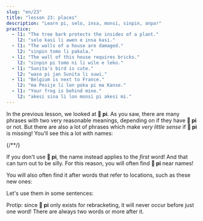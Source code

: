 ```yaml
---
slug: "en/23"
title: "lesson 23: places"
description: "Learn pi, selo, insa, monsi, sinpin, anpa!"
practice:
  - l1: "The tree bark protects the insides of a plant."
    l2: "selo kasi li awen e insa kasi."
  - l1: "The walls of a house are damaged."
    l2: "sinpin tomo li pakala."
  - l1: "The wall of this house requires bricks."
    l2: "sinpin pi tomo ni li wile e leko."
  - l1: "Sunita's bird is cute."
    l2: "waso pi jan Sunita li suwi."
  - l1: "Belgium is next to France."
    l2: "ma Pesije li lon poka pi ma Kanse."
  - l1: "Your frog is behind mine."
    l2: "akesi sina li lon monsi pi akesi mi."
---
```



In the previous lesson, we looked at **󱥍 pi**. As you saw, there are many phrases with two very reasonable meanings, depending on if they have **󱥍 pi** or not. But there are also a lot of phrases which make *very little sense* if  **󱥍 pi** is missing! You'll see this a lot with names:

<List>
  {/*<Word sl="pi" m="" />*/}
  <Sentence sl="soweli pi jan Ema" m="Emma's dog" />
  <Sentence sl="soweli jan Ema" m="A human-like dog named Emma (???)" />
  <Sentence sl="toki pi jan Mili" m="Millie's speech" />
  <Sentence sl="toki jan Mili" m="A human language named Millie (???)" />
</List>

If you don't use **󱥍 pi**, the name instead applies to the *first* word! And that can turn out to be silly. For this reason, you will often find **󱥍 pi** near names!

You will also often find it after words that refer to locations, such as these new ones:

<List>
  <Word sl="selo" m="skin, peel, shell, bark" />
  <Word sl="insa" m="the internal part, centre, middle" />
  <Word sl="monsi" m="back, rear" />
  <Word sl="sinpin" m="face, front, wall" />
  <Word sl="anpa" m="bottom; to defeat" />
</List>

Let's use them in some sentences:

<List>
  <Sentence sl="selo kasi li kiwen." m="The bark of a tree is hard and wooden." />
  <Sentence sl="selo pi kasi ni li pakala." m="The bark of this tree is damaged." />
  <Sentence sl="soweli li lon insa tomo." m="The cat is inside the house." />
  <Sentence sl="o tawa insa pi tomo mi!" m="Go inside my house!" />
  <Sentence sl="sinpin pi jan Ali li pona." m="Ali's face is nice." />
  <Sentence sl="mani li lon anpa pi telo suli." m="The treasure is on the ocean floor." />
</List>

Protip: since **󱥍 pi** only exists for rebracketing, it will never occur before just one word! There are always two words or more after it.

<Practice exercises={frontmatter.practice} />
